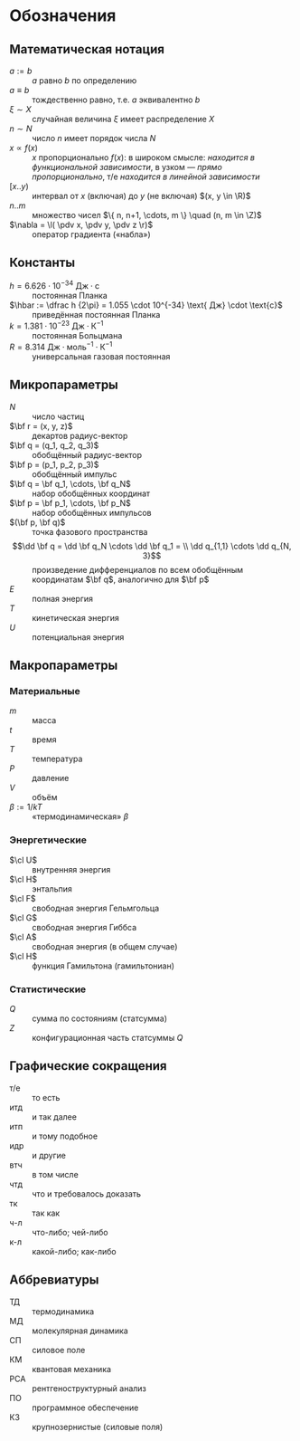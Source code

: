 # Обозначения {#sec-notation .unnumbered}

## Математическая нотация

$a := b$
:  $a$ равно $b$ по определению

$a \equiv b$
: тождественно равно, т.е. $a$ эквивалентно $b$

$\xi \sim X$
: случайная величина $\xi$ имеет распределение $X$

$n \sim N$
: число $n$ имеет порядок числа $N$

$x \propto f(x)$
: $x$ пропорционально $f(x)$: в широком смысле: *находится в функциональной зависимости*, в узком --- *прямо пропорционально*, т/е *находится в линейной зависимости*

$[x..y)$
: интервал от $x$ (включая) до $y$ (не включая) $(x, y \in \R)$

$n..m$
: множество чисел $\{ n, n+1, \cdots, m \} \quad (n, m \in \Z)$

$\nabla = \l( \pdv x, \pdv y, \pdv z \r)$
: оператор градиента («набла»)

## Константы

$h = 6.626 \cdot 10^{-34} \text{ Дж} \cdot \text{с}$
: постоянная Планка

$\hbar := \dfrac h {2\pi} = 1.055 \cdot 10^{-34} \text{ Дж} \cdot \text{с}$
: приведённая постоянная Планка

$k = 1.381 \cdot 10^{-23} \text{ Дж} \cdot \text{К}^{-1}$
: постоянная Больцмана

$R = 8.314 \text{ Дж} \cdot \text{моль}^{-1} \cdot \text{К}^{-1}$
: универсальная газовая постоянная

## Микропараметры

$N$
: число частиц

$\bf r = (x, y, z)$
: декартов радиус-вектор

$\bf q = (q_1, q_2, q_3)$
: обобщённый радиус-вектор

$\bf p = (p_1, p_2, p_3)$
: обобщённый импульс

$\bf q = \bf q_1, \cdots, \bf q_N$
: набор обобщённых координат

$\bf p = \bf p_1, \cdots, \bf p_N$
: набор обобщённых импульсов

$(\bf p, \bf q)$
: точка фазового пространства

$$\dd \bf q = \dd \bf q_N \cdots \dd \bf q_1 = \\ \dd q_{1,1} \cdots \dd q_{N, 3}$$
: произведение дифференциалов по всем обобщённым координатам $\bf q$, аналогично для $\bf p$

$E$
: полная энергия

$T$
: кинетическая энергия

$U$
: потенциальная энергия

## Макропараметры

### Материальные

$m$
: масса

$t$
: время

$T$
: температура

$P$
: давление

$V$
: объём

$\beta := 1/kT$
: «термодинамическая» $\beta$


### Энергетические

$\cl U$
: внутренняя энергия

$\cl H$
: энтальпия

$\cl F$
: свободная энергия Гельмгольца

$\cl G$
: свободная энергия Гиббса

$\cl A$
: свободная энергия (в общем случае)

$\cl H$
: функция Гамильтона (гамильтониан)


### Статистические

$Q$
: сумма по состояниям (статсумма)

$Z$
: конфигурационная часть статсуммы $Q$

## Графические сокращения

т/е
: то есть

итд
: и так далее

итп
: и тому подобное

идр
: и другие

втч
: в том числе

чтд
: что и требовалось доказать

тк
: так как

ч-л
: что-либо; чей-либо

к-л
: какой-либо; как-либо


## Аббревиатуры

ТД
: термодинамика

МД
: молекулярная динамика

СП
: силовое поле

КМ
: квантовая механика

РСА
: рентгеноструктурный анализ

ПО
: программное обеспечение

КЗ
: крупнозернистые (силовые поля)

